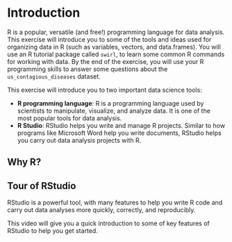 # Introduction

R is a popular, versatile (and free!) programming language for data analysis.  This exercise will introduce you to some of the tools and ideas used for organizing data in R (such as variables, vectors, and data.frames). You will use an R tutorial package called `swirl`, to learn some common R commands for working with data. By the end of the exercise, you will use your R programming skills to answer some questions about the `us_contagious_diseases` dataset.

This exercise will introduce you to two important data science tools:

- **R programming language**: R is a programming language used by scientists to manipulate, visualize, and analyze data.  It is one of the most popular tools for data analysis.
- **R Studio**:  RStudio helps you write and manage R projects.  Similar to how programs like Microsoft Word help you write documents, RStudio helps you carry out data analysis projects with R.

## Why R?

## Tour of RStudio

RStudio is a powerful tool, with many features to help you write R code and carry out data analyses more quickly, correctly, and reproducibly.

This video will give you a quick introduction to some of key features of RStudio to help you get started.
